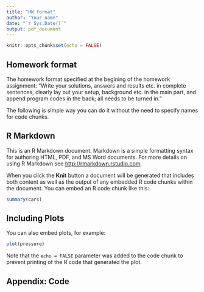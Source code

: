 ```yaml
---
title: "HW format"
author: "Your name"
date: "`r Sys.Date()`"
output: pdf_document
---
```


```r
knitr::opts_chunk$set(echo = FALSE)
```

## Homework format

The homework format specified at the begining of the homework assignment: "Write your solutions, answers and results etc. in complete sentences, clearly lay out your setup, background etc. in the main part, and append program codes in the back; all needs to be turned in."

The following is simple way you can do it without the need to specify names for code chunks.


## R Markdown

This is an R Markdown document. Markdown is a simple formatting syntax for authoring HTML, PDF, and MS Word documents. For more details on using R Markdown see <http://rmarkdown.rstudio.com>.

When you click the **Knit** button a document will be generated that includes both content as well as the output of any embedded R code chunks within the document. You can embed an R code chunk like this:

```r
summary(cars)
```

## Including Plots

You can also embed plots, for example:

```r
plot(pressure)
```

Note that the `echo = FALSE` parameter was added to the code chunk to prevent printing of the R code that generated the plot.



\newpage
## Appendix: Code

```r
```
